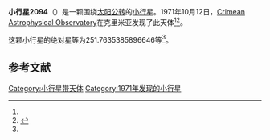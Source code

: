 {{Infobox planet
| bgcolour = #FFFFC0
| name = 2094 Magnitka
| symbol = 
| image = 
| caption = 
| discovery = yes
| discovery_ref = 
| discoverer = [[Crimean_Astrophysical_Observatory|Crimean Astrophysical Observatory]]
| discovery_site = [[克里米亚|克里米亚]] 
| discovered = 1971年10月12日
| designations = yes
| mp_name = 
| named_after = 
| alt_names = 1971 TC2/ 1941 WK / 1951 WP / 1956 EB / 1964 TD / 1968 WE / 1977 FG
| mp_category = [[主带小行星|主带小行星]]
| orbit_ref = <ref name="a">[http://ssd.jpl.nasa.gov/sbdb.cgi?sstr=2094 2094 Magnitka] {{Wayback|url=http://ssd.jpl.nasa.gov/sbdb.cgi?sstr=2094 |date=20210717084045 }}，小行星數據庫瀏覽器（JPL Small-Body Database Browser）－[[美国国家航空航天局|美国国家航空航天局]]喷气推进实验室</ref>
| epoch = 2456400.5 (2013年4月18日更新)
| aphelion = {{convert|2.446864168650367|AU|km|3|abbr=on|lk=out}}
| perihelion = {{convert|2.017901801224149|AU|km|3|abbr=on}}
| semimajor = {{convert|2.232382984937258|AU|km|3|abbr=on}}
| eccentricity = 0.096077235
| period = 1218.292253 [[日|日]]<br />3.34[[儒略年|儒略年]]
| avg_speed = 
| inclination = 5.030058664075825
| asc_node = 281.97456787
| mean_anomaly = 
| arg_peri = 251.7635385896646
| satellites = 
| physical_characteristics = yes
| dimensions = 
| mass = 
| density = 
| surface_grav = 
| escape_velocity = 
| sidereal_day = 
| axial_tilt = 
| pole_ecliptic_lat = 
| pole_ecliptic_lon = 
| albedo = 
| temperatures= 
| temp_name1 = 
| mean_temp_1 = 
| max_temp_1 = 
| temp_name2 = 
| max_temp_2 = 
| spectral_type = 
| abs_magnitude = 251.7635385896646
}}

'''小行星2094'''（{{lang-en|2094 Magnitka}}）是一颗围绕[[太阳|太阳]][[公转|公转]]的[[小行星|小行星]]。1971年10月12日，[[Crimean_Astrophysical_Observatory|Crimean Astrophysical Observatory]]在克里米亚发现了此天体<ref name="a" /><ref>{{cite news|title=小行星列表|url=http://cfa-www.harvard.edu/iau/lists/NumberedMPs.txt|accessdate=2013-07-08|newspaper=哈佛大学|archive-date=2008-05-17|archive-url=https://web.archive.org/web/20080517010638/http://cfa-www.harvard.edu/iau/lists/NumberedMPs.txt|dead-url=no}}</ref>。

这颗小行星的[[绝对星等|绝对星等]]为251.7635385896646等<ref name="a" />。

==参考文献==
{{reflist}}
{{Minor Planet Number|[[小行星2093|小行星2093]]|[[小行星2095|小行星2095]]}}

{{小天体}}

[[Category:小行星带天体|Category:小行星带天体]]
[[Category:1971年发现的小行星|Category:1971年发现的小行星]]

{{asteroid-stub}}